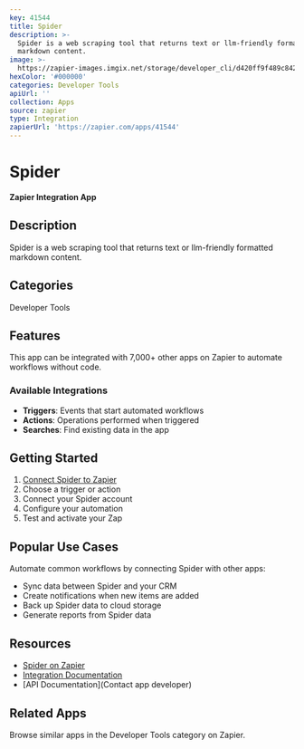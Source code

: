 ```yaml
---
key: 41544
title: Spider
description: >-
  Spider is a web scraping tool that returns text or llm-friendly formatted
  markdown content.
image: >-
  https://zapier-images.imgix.net/storage/developer_cli/d420ff9f489c8424434a19f6fbee97b2.png?auto=format%2Ccompress&ixlib=python-3.0.0&q=50
hexColor: '#000000'
categories: Developer Tools
apiUrl: ''
collection: Apps
source: zapier
type: Integration
zapierUrl: 'https://zapier.com/apps/41544'
---
```

# Spider

**Zapier Integration App**

## Description

Spider is a web scraping tool that returns text or llm-friendly formatted markdown content.

## Categories

Developer Tools

## Features

This app can be integrated with 7,000+ other apps on Zapier to automate workflows without code.

### Available Integrations

- **Triggers**: Events that start automated workflows
- **Actions**: Operations performed when triggered
- **Searches**: Find existing data in the app

## Getting Started

1. [Connect Spider to Zapier](https://zapier.com/apps/41544)
2. Choose a trigger or action
3. Connect your Spider account
4. Configure your automation
5. Test and activate your Zap

## Popular Use Cases

Automate common workflows by connecting Spider with other apps:

- Sync data between Spider and your CRM
- Create notifications when new items are added
- Back up Spider data to cloud storage
- Generate reports from Spider data

## Resources

- [Spider on Zapier](https://zapier.com/apps/41544)
- [Integration Documentation](https://zapier.com/apps/41544/integrations)
- [API Documentation](Contact app developer)

## Related Apps

Browse similar apps in the Developer Tools category on Zapier.
